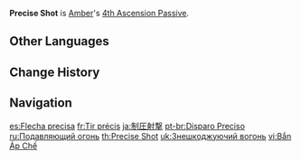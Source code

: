 {{Talent Infobox
|image         = Talent Precise Shot.png
|character     = Amber
|type          = 4th Ascension Passive
|info          = [[Sharpshooter|Aimed Shot]] hits on weak spots increase ATK by 15% for 10s.
|attr1         = ATK Increase
|value1        = 15%
|attr2         = Duration
|value2        = 10s
|utility1      = Charged Attack
|utility2      = ATK Increase
}}
'''Precise Shot''' is [[Amber]]'s [[4th Ascension Passive]].

==Other Languages==
{{Other Languages
|en      = Precise Shot
|zhs     = 压制射击
|zhs_rm  = Yāzhì Shèjī
|zht     = 壓制射擊
|zht_rm  = Yāzhì Shèjí
|zh_tl   = Neutralizing Fire
|ja      = 制圧射撃
|ja_rm   = Seiatsu Shageki
|ja_tl   = Suppressive Fire
|ko      = 제압 사격
|ko_rm   = Je'ap Sagyeok
|ko_tl   = Suppression Shot
|es      = Flecha precisa
|es_tl   = Precise Arrow
|fr      = Tir précis
|fr_tl   = Precise Shot
|ru      = Подавляющий огонь
|ru_tl   = Overwhelming Fire
|th      = Precise Shot
|vi      = Bắn Áp Chế
|vi_tl   = Oppressive Shooting
|de      = Arbeit unter Druck
|de_tl   = Work under Pressure
|id      = Precise Shot
|pt      = Disparo Preciso
|pt_tl   = Precise Shot
|tr      = İsabetli Atış
|tr_tl   = Precise Shot
|it      = Tiro perfetto
|it_tl   = Perfect Shot
}}

==Change History==
{{Change History|1.0}}

==Navigation==
{{Talent Navbox|Amber}}

[[es:Flecha precisa]]
[[fr:Tir précis]]
[[ja:制圧射撃]]
[[pt-br:Disparo Preciso]]
[[ru:Подавляющий огонь]]
[[th:Precise Shot]]
[[uk:Знешкоджуючий вогонь]]
[[vi:Bắn Áp Chế]]